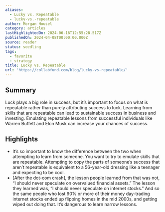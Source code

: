 ```yaml
---
aliases:
  - Lucky vs. Repeatable
  - lucky-vs.-repeatable
author: Morgan Housel
category: articles
lastHighlightedOn: 2024-06-16T12:55:28.517Z
publishedOn: 2024-04-08T00:00:00.000Z
source: reader
status: seedling
tags:
  - favorite
  - strategy
title: Lucky vs. Repeatable
url: 'https://collabfund.com/blog/lucky-vs-repeatable/'
---
```

## Summary

Luck plays a big role in success, but it’s important to focus on what is repeatable rather than purely attributing success to luck. Learning from skills that are repeatable can lead to sustainable success in business and investing. Emulating repeatable lessons from successful individuals like Warren Buffett and Elon Musk can increase your chances of success.

## Highlights

- It’s so important to know the difference between the two when attempting to learn from someone. You want to try to emulate skills that are repeatable. Attempting to copy the parts of someone’s success that aren’t repeatable is equivalent to a 56-year-old dressing like a teenager and expecting to be cool.
- [After the dot-com crash], the lesson people learned from that was not, “I should never speculate on overvalued financial assets.” The lesson they learned was, “I should never speculate on internet stocks.” And so the same people who lost 90% or more of their money day-trading internet stocks ended up flipping homes in the mid 2000s, and getting wiped out doing that. It’s dangerous to learn narrow lessons.
